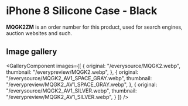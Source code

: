 
# iPhone 8 Silicone Case - Black

<Callout type='info' emoji='👉🏻'>**MQGK2ZM** is an order number for this product, used for search engines, auction websites and such.</Callout>

## Image gallery

<GalleryComponent
    images={[
      {
        original: "/everysource/MQGK2.webp",
        thumbnail: "/everypreview/MQGK2.webp",
      },
      {
        original: "/everysource/MQGK2_AV1_SPACE_GRAY.webp",
        thumbnail: "/everypreview/MQGK2_AV1_SPACE_GRAY.webp",
      },
      {
        original: "/everysource/MQGK2_AV1_SILVER.webp",
        thumbnail: "/everypreview/MQGK2_AV1_SILVER.webp",
      }
    ]}
  />
